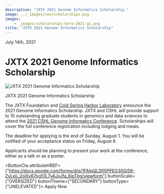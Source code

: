 ```yaml
---
description: "JXTX 2021 Genome Informatics Scholarship."
image: ../_images/seo/scholarships.png
images:
    - _images/scholarships-hero-2021-gi.png
title: "JXTX 2021 Genome Informatics Scholarship"
---
```


<Date>July 14th, 2021</Date>

# JXTX 2021 Genome Informatics Scholarship

<Image alt="JXTX 2021 Genome Informatics Scholarship" image={props.images[0]}></Image>
<figcaption>JXTX 2021 Genome Informatics Scholarship</figcaption>

The JXTX Foundation and [Cold Spring Harbor Laboratory](https://meetings.cshl.edu/) announce the 2021 Genome Informatics Scholarship. JXTX and CSHL will provide support to 10 outstanding graduate students in genomics and data sciences to attend the [2021 CSHL Genome Informatics Conference](https://meetings.cshl.edu/meetings.aspx?meet=info&year=21). Scholarships will cover the full conference registration including lodging and meals.

The deadline for applying is the end of Sunday, August 1.  You will be notified of your acceptance status on Friday, August 6.

Applicants should be planning to present your work at the conference, either as a talk or as a poster.

<ButtonCta
    attributeHREF={"https://docs.google.com/forms/d/e/1FAIpQLSfl5PPEG30Gi59-ZvLejj_2oiXv67og51L7yAJvJfa_6jpTbg/viewform"}
    buttonScale={"OVERSIZED"}
    buttonTheme={"SECONDARY"}
    buttonType={"UNELEVATED"}>
Apply Now
</ButtonCta>
